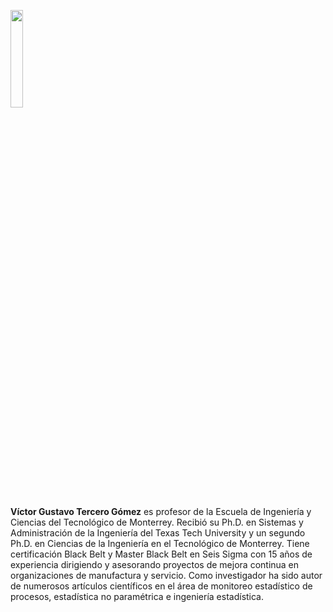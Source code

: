 ![](Foto Dr Victor Tercero_20141113.jpg?classes=float-left){ width=20%}

**Víctor Gustavo Tercero Gómez** es profesor de la Escuela de Ingeniería y Ciencias del Tecnológico de Monterrey. Recibió su Ph.D. en Sistemas y Administración de la Ingeniería del Texas Tech University y un segundo Ph.D. en Ciencias de la Ingeniería en el Tecnológico de Monterrey. Tiene certificación Black Belt y Master Black Belt en Seis Sigma con 15 años de experiencia dirigiendo y asesorando proyectos de mejora continua en organizaciones de manufactura y servicio. Como investigador ha sido autor de numerosos artículos científicos en el área de monitoreo estadístico de procesos, estadística no paramétrica e ingeniería estadística.